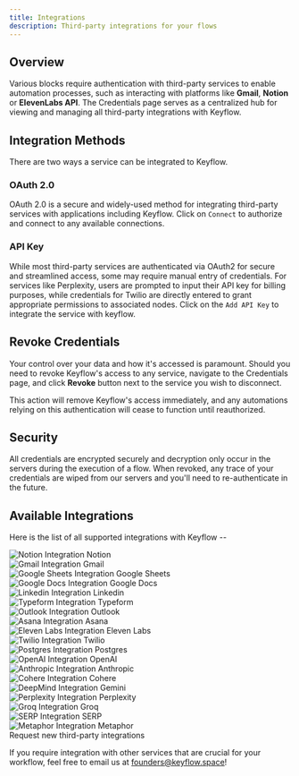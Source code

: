 ```yaml
---
title: Integrations
description: Third-party integrations for your flows
---
```


## Overview

Various blocks require authentication with third-party services to enable automation processes, such as interacting with platforms like **Gmail**, **Notion** or **ElevenLabs API**. The Credentials page serves as a centralized hub for viewing and managing all third-party integrations with Keyflow.

## Integration Methods

There are two ways a service can be integrated to Keyflow.

### OAuth 2.0

OAuth 2.0 is a secure and widely-used method for integrating third-party services with applications including Keyflow. Click on `Connect` to authorize and connect to any available connections.

### API Key

While most third-party services are authenticated via OAuth2 for secure and streamlined access, some may require manual entry of credentials. For services like Perplexity, users are prompted to input their API key for billing purposes, while credentials for Twilio are directly entered to grant appropriate permissions to associated nodes. Click on the `Add API Key` to integrate the service with keyflow.

## Revoke Credentials

Your control over your data and how it's accessed is paramount. Should you need to revoke Keyflow's access to any service, navigate to the Credentials page, and click **Revoke** button next to the service you wish to disconnect.

<Warning>
  This action will remove Keyflow's access immediately, and any automations
  relying on this authentication will cease to function until reauthorized.
</Warning>

## Security

All credentials are encrypted securely and decryption only occur in the servers during the execution of a flow. When revoked, any trace of your credentials are wiped from our servers and you'll need to re-authenticate in the future.

## Available Integrations

Here is the list of all supported integrations with Keyflow --

<div
  style={{
    display: "grid",
    gridTemplateColumns: "repeat(auto-fit, minmax(120px, 1fr))",
    gap: "20px",
    alignItems: "center",
    justifyContent: "center",
  }}
>
  <div
    style={{ display: "flex", flexDirection: "column", alignItems: "center" }}
  >
    <img
      src="/images/integrations/notion.png"
      alt="Notion Integration"
      style={{ height: "60px", width: "60px" }}
    />
    <span>Notion</span>
  </div>
  <div
    style={{ display: "flex", flexDirection: "column", alignItems: "center" }}
  >
    <img
      src="/images/integrations/gmail.png"
      alt="Gmail Integration"
      style={{ height: "60px", width: "60px" }}
    />
    <span>Gmail</span>
  </div>
  <div
    style={{ display: "flex", flexDirection: "column", alignItems: "center" }}
  >
    <img
      src="/images/integrations/gsheets.png"
      alt="Google Sheets Integration"
      style={{ height: "60px", width: "60px" }}
    />
    <span>Google Sheets</span>
  </div>
  <div
    style={{ display: "flex", flexDirection: "column", alignItems: "center" }}
  >
    <img
      src="/images/integrations/gdocs.png"
      alt="Google Docs Integration"
      style={{ height: "60px", width: "60px" }}
    />
    <span>Google Docs</span>
  </div>
  <div
    style={{ display: "flex", flexDirection: "column", alignItems: "center" }}
  >
    <img
      src="/images/integrations/in.png"
      alt="Linkedin Integration"
      style={{ height: "60px", width: "60px" }}
    />
    <span>Linkedin</span>
  </div>
  <div
    style={{ display: "flex", flexDirection: "column", alignItems: "center" }}
  >
    <img
      src="/images/integrations/typeform.png"
      alt="Typeform Integration"
      style={{ height: "60px", width: "60px" }}
    />
    <span>Typeform</span>
  </div>
  <div
    style={{ display: "flex", flexDirection: "column", alignItems: "center" }}
  >
    <img
      src="/images/integrations/outlook.png"
      alt="Outlook Integration"
      style={{ height: "60px", width: "60px" }}
    />
    <span>Outlook</span>
  </div>
  <div
    style={{ display: "flex", flexDirection: "column", alignItems: "center" }}
  >
    <img
      src="/images/integrations/asana.png"
      alt="Asana Integration"
      style={{ height: "60px", width: "60px" }}
    />
    <span>Asana</span>
  </div>
  <div
    style={{ display: "flex", flexDirection: "column", alignItems: "center" }}
  >
    <img
      src="/images/integrations/eleven_labs.png"
      alt="Eleven Labs Integration"
      style={{ height: "60px", width: "60px" }}
    />
    <span>Eleven Labs</span>
  </div>
  <div
    style={{ display: "flex", flexDirection: "column", alignItems: "center" }}
  >
    <img
      src="/images/integrations/twilio.png"
      alt="Twilio Integration"
      style={{ height: "60px", width: "60px" }}
    />
    <span>Twilio</span>
  </div>
  <div
    style={{ display: "flex", flexDirection: "column", alignItems: "center" }}
  >
    <img
      src="/images/integrations/postgres.png"
      alt="Postgres Integration"
      style={{ height: "60px", width: "60px" }}
    />
    <span>Postgres</span>
  </div>
  <div
    style={{ display: "flex", flexDirection: "column", alignItems: "center" }}
  >
    <img
      src="/images/integrations/openai.png"
      alt="OpenAI Integration"
      style={{ height: "60px", width: "60px" }}
    />
    <span>OpenAI</span>
  </div>
  <div
    style={{ display: "flex", flexDirection: "column", alignItems: "center" }}
  >
    <img
      src="/images/integrations/anthropic.png"
      alt="Anthropic Integration"
      style={{ height: "60px", width: "60px" }}
    />
    <span>Anthropic</span>
  </div>
  <div
    style={{ display: "flex", flexDirection: "column", alignItems: "center" }}
  >
    <img
      src="/images/integrations/cohere.png"
      alt="Cohere Integration"
      style={{ height: "60px", width: "60px" }}
    />
    <span>Cohere</span>
  </div>
  <div
    style={{ display: "flex", flexDirection: "column", alignItems: "center" }}
  >
    <img
      src="/images/integrations/deepmind.jpeg"
      alt="DeepMind Integration"
      style={{ height: "60px", width: "60px" }}
    />
    <span>Gemini</span>
  </div>
  <div
    style={{ display: "flex", flexDirection: "column", alignItems: "center" }}
  >
    <img
      src="/images/integrations/perplexity.png"
      alt="Perplexity Integration"
      style={{ height: "60px", width: "60px" }}
    />
    <span>Perplexity</span>
  </div>
  <div
    style={{ display: "flex", flexDirection: "column", alignItems: "center" }}
  >
    <img
      src="/images/integrations/groq.png"
      alt="Groq Integration"
      style={{ height: "60px", width: "60px" }}
    />
    <span>Groq</span>
  </div>
  <div
    style={{ display: "flex", flexDirection: "column", alignItems: "center" }}
  >
    <img
      src="/images/integrations/serp.png"
      alt="SERP Integration"
      style={{ height: "60px", width: "60px" }}
    />
    <span>SERP</span>
  </div>
  <div
    style={{
      display: "flex",
      flexDirection: "column",
      alignItems: "center",
    }}
  >
    <img
      src="/images/integrations/metaphor.png"
      alt="Metaphor Integration"
      style={{ height: "32px", width: "48px" }}
    />
    <span>Metaphor</span>
  </div>
</div>

<Note>
Request new third-party integrations

If you require integration with other services that are crucial for your workflow, feel free to email us at founders@keyflow.space!

</Note>
